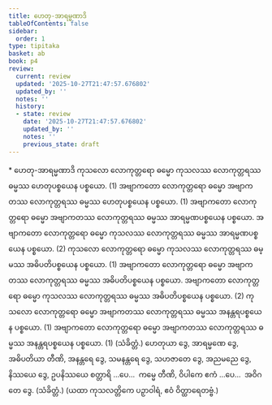 ```yaml
---
title: ဟေတု-အာရမ္မဏာဒိ
tableOfContents: false
sidebar:
  order: 1
type: tipitaka
basket: ab
book: p4
review:
  current: review
  updated: '2025-10-27T21:47:57.676802'
  updated_by: ''
  notes: ''
  history:
  - state: review
    date: '2025-10-27T21:47:57.676802'
    updated_by: ''
    notes: ''
    previous_state: draft
---
```



<ReviewStatus review={frontmatter.review} showDetails={true} />

<HypothesisAnnotation frontmatter={frontmatter} />

<DynamicBreadcrumb />

<Paragraph type="center" book="p4">
* ဟေတု-အာရမ္မဏာဒိ
</Paragraph>

<Division number="39" book="p4" e="ch" v="39" p="612">

<Paragraph number="1196" book="p4">
ကုသလော လောကုတ္တရော ဓမ္မော ကုသလဿ လောကုတ္တရဿ ဓမ္မဿ ဟေတုပစ္စယေန ပစ္စယော. (1)
</Paragraph>

<Paragraph number="1197" book="p4">
အဗျာကတော လောကုတ္တရော ဓမ္မော အဗျာကတဿ လောကုတ္တရဿ ဓမ္မဿ ဟေတုပစ္စယေန ပစ္စယော. (1)
</Paragraph>

<Paragraph number="1198" book="p4">
အဗျာကတော လောကုတ္တရော ဓမ္မော အဗျာကတဿ လောကုတ္တရဿ ဓမ္မဿ အာရမ္မဏပစ္စယေန ပစ္စယော. အဗျာကတော လောကုတ္တရော ဓမ္မော ကုသလဿ လောကုတ္တရဿ ဓမ္မဿ အာရမ္မဏပစ္စယေန ပစ္စယော. (2)
</Paragraph>

<Paragraph number="1199" book="p4">
ကုသလော လောကုတ္တရော ဓမ္မော ကုသလဿ လောကုတ္တရဿ ဓမ္မဿ အဓိပတိပစ္စယေန ပစ္စယော. (1)
</Paragraph>

<Paragraph number="1200" book="p4">
အဗျာကတော လောကုတ္တရော ဓမ္မော အဗျာကတဿ လောကုတ္တရဿ ဓမ္မဿ အဓိပတိပစ္စယေန ပစ္စယော. အဗျာကတော လောကုတ္တရော ဓမ္မော ကုသလဿ လောကုတ္တရဿ ဓမ္မဿ အဓိပတိပစ္စယေန ပစ္စယော. (2)
</Paragraph>

<Paragraph number="1201" book="p4">
ကုသလော လောကုတ္တရော ဓမ္မော အဗျာကတဿ လောကုတ္တရဿ ဓမ္မဿ အနန္တရပစ္စယေန ပစ္စယော. (1)
</Paragraph>

<Paragraph number="1202" book="p4">
အဗျာကတော လောကုတ္တရော ဓမ္မော အဗျာကတဿ လောကုတ္တရဿ ဓမ္မဿ အနန္တရပစ္စယေန ပစ္စယော. (1) (သံခိတ္တံ.)
</Paragraph>

</Division>
<Division number="40" book="p4" e="ch" v="39" p="612">

<Paragraph number="1203" book="p4">
ဟေတုယာ ဒွေ, အာရမ္မဏေ ဒွေ, အဓိပတိယာ တီဏိ, အနန္တရေ ဒွေ, သမနန္တရေ ဒွေ, သဟဇာတေ ဒွေ, အညမညေ ဒွေ, နိဿယေ ဒွေ, ဥပနိဿယေ စတ္တာရိ …ပေ…  ကမ္မေ တီဏိ, ဝိပါကေ ဧကံ …ပေ…  အဝိဂတေ ဒွေ. (သံခိတ္တံ.)
</Paragraph>

<Paragraph number="1204" book="p4">
(ယထာ ကုသလတ္တိကေ ပဉှာဝါရံ, ဧဝံ ဝိတ္ထာရေတဗ္ဗံ.)
</Paragraph>
</Division>